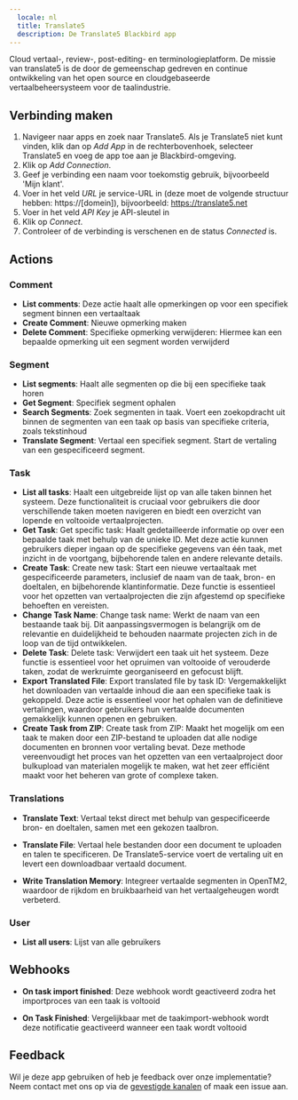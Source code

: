 ```yaml
---
  locale: nl
  title: Translate5
  description: De Translate5 Blackbird app
---
```


<LinkCard title="View on Github" target="_blank" href="https://github.com/bb-io/Translate5" icon="github" />

Cloud vertaal-, review-, post-editing- en terminologieplatform. De missie van translate5 is de door de gemeenschap gedreven en continue ontwikkeling van het open source en cloudgebaseerde vertaalbeheersysteem voor de taalindustrie.

## Verbinding maken

1. Navigeer naar apps en zoek naar Translate5. Als je Translate5 niet kunt vinden, klik dan op _Add App_ in de rechterbovenhoek, selecteer Translate5 en voeg de app toe aan je Blackbird-omgeving.
2. Klik op _Add Connection_.
3. Geef je verbinding een naam voor toekomstig gebruik, bijvoorbeeld 'Mijn klant'.
4. Voer in het veld _URL_ je service-URL in (deze moet de volgende structuur hebben: https://[domein]), bijvoorbeeld: https://translate5.net
5. Voer in het veld _API Key_ je API-sleutel in
6. Klik op _Connect_.
7. Controleer of de verbinding is verschenen en de status _Connected_ is.

## Actions

### Comment

- **List comments**: Deze actie haalt alle opmerkingen op voor een specifiek segment binnen een vertaaltaak
- **Create Comment**: Nieuwe opmerking maken
- **Delete Comment**: Specifieke opmerking verwijderen: Hiermee kan een bepaalde opmerking uit een segment worden verwijderd

### Segment

- **List segments**: Haalt alle segmenten op die bij een specifieke taak horen
- **Get Segment**: Specifiek segment ophalen
- **Search Segments**: Zoek segmenten in taak. Voert een zoekopdracht uit binnen de segmenten van een taak op basis van specifieke criteria, zoals tekstinhoud
- **Translate Segment**: Vertaal een specifiek segment. Start de vertaling van een gespecificeerd segment.

### Task

- **List all tasks**: Haalt een uitgebreide lijst op van alle taken binnen het systeem. Deze functionaliteit is cruciaal voor gebruikers die door verschillende taken moeten navigeren en biedt een overzicht van lopende en voltooide vertaalprojecten.
- **Get Task**: Get specific task: Haalt gedetailleerde informatie op over een bepaalde taak met behulp van de unieke ID. Met deze actie kunnen gebruikers dieper ingaan op de specifieke gegevens van één taak, met inzicht in de voortgang, bijbehorende talen en andere relevante details.
- **Create Task**: Create new task: Start een nieuwe vertaaltaak met gespecificeerde parameters, inclusief de naam van de taak, bron- en doeltalen, en bijbehorende klantinformatie. Deze functie is essentieel voor het opzetten van vertaalprojecten die zijn afgestemd op specifieke behoeften en vereisten.
- **Change Task Name**: Change task name: Werkt de naam van een bestaande taak bij. Dit aanpassingsvermogen is belangrijk om de relevantie en duidelijkheid te behouden naarmate projecten zich in de loop van de tijd ontwikkelen.
- **Delete Task**: Delete task: Verwijdert een taak uit het systeem. Deze functie is essentieel voor het opruimen van voltooide of verouderde taken, zodat de werkruimte georganiseerd en gefocust blijft.
- **Export Translated File**: Export translated file by task ID: Vergemakkelijkt het downloaden van vertaalde inhoud die aan een specifieke taak is gekoppeld. Deze actie is essentieel voor het ophalen van de definitieve vertalingen, waardoor gebruikers hun vertaalde documenten gemakkelijk kunnen openen en gebruiken.
- **Create Task from ZIP**: Create task from ZIP: Maakt het mogelijk om een taak te maken door een ZIP-bestand te uploaden dat alle nodige documenten en bronnen voor vertaling bevat. Deze methode vereenvoudigt het proces van het opzetten van een vertaalproject door bulkupload van materialen mogelijk te maken, wat het zeer efficiënt maakt voor het beheren van grote of complexe taken.

### Translations

- **Translate Text**: Vertaal tekst direct met behulp van gespecificeerde bron- en doeltalen, samen met een gekozen taalbron.

- **Translate File**: Vertaal hele bestanden door een document te uploaden en talen te specificeren. De Translate5-service voert de vertaling uit en levert een downloadbaar vertaald document.

- **Write Translation Memory**: Integreer vertaalde segmenten in OpenTM2, waardoor de rijkdom en bruikbaarheid van het vertaalgeheugen wordt verbeterd.

### User

- **List all users**: Lijst van alle gebruikers

## Webhooks

- **On task import finished**: Deze webhook wordt geactiveerd zodra het importproces van een taak is voltooid

- **On Task Finished**: Vergelijkbaar met de taakimport-webhook wordt deze notificatie geactiveerd wanneer een taak wordt voltooid

## Feedback

Wil je deze app gebruiken of heb je feedback over onze implementatie? Neem contact met ons op via de [gevestigde kanalen](https://www.blackbird.io/) of maak een issue aan.